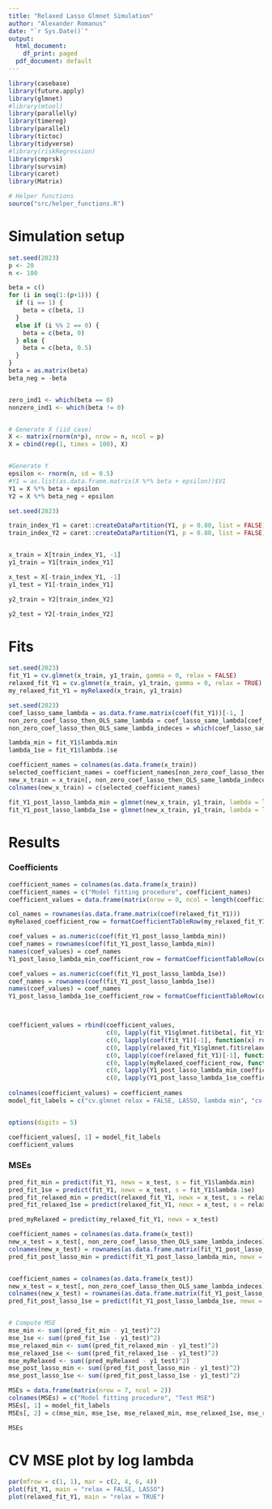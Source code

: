 ```yaml
---
title: "Relaxed Lasso Glmnet Simulation"
author: "Alexander Romanus"
date: "`r Sys.Date()`"
output:
  html_document: 
    df_print: paged
  pdf_document: default
---
```


```r
library(casebase)
library(future.apply)
library(glmnet)
#library(mtool)
library(parallelly)
library(timereg)
library(parallel)
library(tictoc)
library(tidyverse)
#library(riskRegression)
library(cmprsk)
library(survsim)
library(caret)
library(Matrix)

# Helper functions 
source("src/helper_functions.R")
```

# Simulation setup

```r
set.seed(2023)
p <- 20
n <- 100

beta = c()
for (i in seq(1:(p+1))) {
  if (i == 1) {
    beta = c(beta, 1)
  }
  else if (i %% 2 == 0) {
    beta = c(beta, 0)
  } else {
    beta = c(beta, 0.5)
  }
}
beta = as.matrix(beta)
beta_neg = -beta


zero_ind1 <- which(beta == 0)
nonzero_ind1 <- which(beta != 0)


# Generate X (iid case)
X <- matrix(rnorm(n*p), nrow = n, ncol = p)
X = cbind(rep(1, times = 100), X)


#Generate Y
epsilon <- rnorm(n, sd = 0.5)
#Y1 = as.list(as.data.frame.matrix(X %*% beta + epsilon))$V1
Y1 = X %*% beta + epsilon
Y2 = X %*% beta_neg + epsilon


```

``` r
set.seed(2023)

train_index_Y1 = caret::createDataPartition(Y1, p = 0.80, list = FALSE)
train_index_Y2 = caret::createDataPartition(Y1, p = 0.80, list = FALSE)


x_train = X[train_index_Y1, -1]
y1_train = Y1[train_index_Y1]

x_test = X[-train_index_Y1, -1]
y1_test = Y1[-train_index_Y1]

y2_train = Y2[train_index_Y2]

y2_test = Y2[-train_index_Y2]
```

# Fits

``` r
set.seed(2023)
fit_Y1 = cv.glmnet(x_train, y1_train, gamma = 0, relax = FALSE)
relaxed_fit_Y1 = cv.glmnet(x_train, y1_train, gamma = 0, relax = TRUE)
my_relaxed_fit_Y1 = myRelaxed(x_train, y1_train)
```

``` r
set.seed(2023)
coef_lasso_same_lambda = as.data.frame.matrix(coef(fit_Y1))[-1, ]
non_zero_coef_lasso_then_OLS_same_lambda = coef_lasso_same_lambda[coef_lasso_same_lambda != 0]
non_zero_coef_lasso_then_OLS_same_lambda_indeces = which(coef_lasso_same_lambda %in% non_zero_coef_lasso_then_OLS_same_lambda)

lambda_min = fit_Y1$lambda.min
lambda_1se = fit_Y1$lambda.1se

coefficient_names = colnames(as.data.frame(x_train))
selected_coefficient_names = coefficient_names[non_zero_coef_lasso_then_OLS_same_lambda_indeces]
new_x_train = x_train[, non_zero_coef_lasso_then_OLS_same_lambda_indeces]
colnames(new_x_train) = c(selected_coefficient_names)

fit_Y1_post_lasso_lambda_min = glmnet(new_x_train, y1_train, lambda = lambda_min)
fit_Y1_post_lasso_lambda_1se = glmnet(new_x_train, y1_train, lambda = lambda_1se)
```

# Results

### Coefficients

``` r
coefficient_names = colnames(as.data.frame(x_train))
coefficient_names = c("Model fitting procedure", coefficient_names)
coefficient_values = data.frame(matrix(nrow = 0, ncol = length(coefficient_names) + 1))

col_names = rownames(as.data.frame.matrix(coef(relaxed_fit_Y1)))
myRelaxed_coefficient_row = formatCoefficientTableRow(my_relaxed_fit_Y1$coefficients, col_names)

coef_values = as.numeric(coef(fit_Y1_post_lasso_lambda_min))
coef_names = rownames(coef(fit_Y1_post_lasso_lambda_min))
names(coef_values) = coef_names
Y1_post_lasso_lambda_min_coefficient_row = formatCoefficientTableRow(coef_values, col_names)

coef_values = as.numeric(coef(fit_Y1_post_lasso_lambda_1se))
coef_names = rownames(coef(fit_Y1_post_lasso_lambda_1se))
names(coef_values) = coef_names
Y1_post_lasso_lambda_1se_coefficient_row = formatCoefficientTableRow(coef_values, col_names)



coefficient_values = rbind(coefficient_values, 
                           c(0, lapply(fit_Y1$glmnet.fit$beta[, fit_Y1$index[1]], function(x) round(x, 3))),
                           c(0, lapply(coef(fit_Y1)[-1], function(x) round(x, 3))),
                           c(0, lapply(relaxed_fit_Y1$glmnet.fit$relaxed$beta[, relaxed_fit_Y1$relaxed$index[1]], function(x) round(x, 3))),
                           c(0, lapply(coef(relaxed_fit_Y1)[-1], function(x) round(x, 3))),
                           c(0, lapply(myRelaxed_coefficient_row, function(x) round(x, 3))),
                           c(0, lapply(Y1_post_lasso_lambda_min_coefficient_row, function(x) round(x, 3))),
                           c(0, lapply(Y1_post_lasso_lambda_1se_coefficient_row, function(x) round(x, 3))))
                        
colnames(coefficient_values) = coefficient_names
model_fit_labels = c("cv.glmnet relax = FALSE, LASSO, lambda min", "cv.glmnet relax = FALSE, LASSO, lambda 1se", "cv.glmnet relax = TRUE, lambda min", "cv.glmnet relax = TRUE, lambda 1se", "Relaxed LASSO implementation", "Post LASSO lambda min", "Post LASSO lambda 1se")


options(digits = 5)

coefficient_values[, 1] = model_fit_labels
coefficient_values
```

### MSEs

``` r
pred_fit_min = predict(fit_Y1, newx = x_test, s = fit_Y1$lambda.min)
pred_fit_1se = predict(fit_Y1, newx = x_test, s = fit_Y1$lambda.1se)
pred_fit_relaxed_min = predict(relaxed_fit_Y1, newx = x_test, s = relaxed_fit_Y1$relaxed$lambda.min)
pred_fit_relaxed_1se = predict(relaxed_fit_Y1, newx = x_test, s = relaxed_fit_Y1$relaxed$lambda.1se)

pred_myRelaxed = predict(my_relaxed_fit_Y1, newx = x_test)

coefficient_names = colnames(as.data.frame(x_test))
new_x_test = x_test[, non_zero_coef_lasso_then_OLS_same_lambda_indeces]
colnames(new_x_test) = rownames(as.data.frame.matrix(fit_Y1_post_lasso_lambda_min$beta))
pred_fit_post_lasso_min = predict(fit_Y1_post_lasso_lambda_min, newx = new_x_test, s = fit_Y1$lambda.min)


coefficient_names = colnames(as.data.frame(x_test))
new_x_test = x_test[, non_zero_coef_lasso_then_OLS_same_lambda_indeces]
colnames(new_x_test) = rownames(as.data.frame.matrix(fit_Y1_post_lasso_lambda_1se$beta))
pred_fit_post_lasso_1se = predict(fit_Y1_post_lasso_lambda_1se, newx = new_x_test, s = fit_Y1$lambda.1se)


# Compute MSE
mse_min <- sum((pred_fit_min - y1_test)^2)
mse_1se <- sum((pred_fit_1se - y1_test)^2)
mse_relaxed_min <- sum((pred_fit_relaxed_min - y1_test)^2)
mse_relaxed_1se <- sum((pred_fit_relaxed_1se - y1_test)^2)
mse_myRelaxed <- sum((pred_myRelaxed - y1_test)^2)
mse_post_lasso_min <- sum((pred_fit_post_lasso_min - y1_test)^2)
mse_post_lasso_1se <- sum((pred_fit_post_lasso_1se - y1_test)^2)

MSEs = data.frame(matrix(nrow = 7, ncol = 2))
colnames(MSEs) = c("Model fitting procedure", "Test MSE")
MSEs[, 1] = model_fit_labels
MSEs[, 2] = c(mse_min, mse_1se, mse_relaxed_min, mse_relaxed_1se, mse_relaxed_1se, mse_post_lasso_min, mse_post_lasso_1se)

MSEs

```

# CV MSE plot by log lambda

``` r
par(mfrow = c(1, 1), mar = c(2, 4, 6, 4))
plot(fit_Y1, main = "relax = FALSE, LASSO")
plot(relaxed_fit_Y1, main = "relax = TRUE")
```

